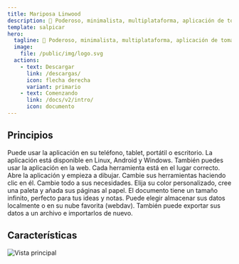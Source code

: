 ```yaml
---
title: Mariposa Linwood
description: 🎨 Poderoso, minimalista, multiplataforma, aplicación de toma de notas de código abierto 🎨
template: salpicar
hero:
  tagline: 🎨 Poderoso, minimalista, multiplataforma, aplicación de toma de notas de código abierto 🎨
  image:
    file: /public/img/logo.svg
  actions:
    - text: Descargar
      link: /descargas/
      icon: flecha derecha
      variant: primario
    - text: Comenzando
      link: /docs/v2/intro/
      icon: documento
---
```



## Principios

<CardGrid stagger>
	<Card title="Cross platform" icon="laptop">
		Puede usar la aplicación en su teléfono, tablet, portátil o escritorio. La aplicación está disponible en Linux, Android y Windows. También puedes usar la aplicación en la web.
	</Card>
	<Card title="Simple and intuitive" icon="puzzle">
		Cada herramienta está en el lugar correcto. Abre la aplicación y empieza a dibujar. Cambie sus herramientas haciendo clic en él.
	</Card>
	<Card title="Customizable" icon="pencil">
		Cambie todo a sus necesidades. Elija su color personalizado, cree una paleta y añada sus páginas al papel. El documento tiene un tamaño infinito, perfecto para tus ideas y notas.
	</Card>
	<Card title="Choose where your data is stored" icon="open-book">
		Puede elegir almacenar sus datos localmente o en su nube favorita (webdav). También puede exportar sus datos a un archivo e importarlos de nuevo.
	</Card>
</CardGrid>

## Características

![Vista principal](@assets/img/main.png)

<CardGrid stagger>
	<Card title="Let your ideas flow on an infinite canvas">
	</Card>
	<Card title="Use your pen, markdown or rich text to let your ideas flow">
	</Card>
	<Card title="Load PDF, SVG, PNG and more files into your notes or take pictures from the camera">
	</Card>
	<Card title="Structure your notes by adding areas and waypoints or use multiple pages">
	</Card>
</CardGrid>

<LinkCard title="Download today" href="/downloads/" />

